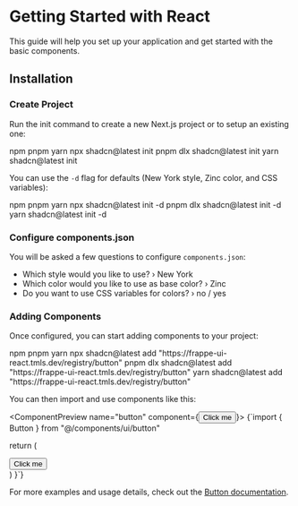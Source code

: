
# Getting Started with React

This guide will help you set up your application and get started with the basic components.

## Installation

### Create Project

Run the init command to create a new Next.js project or to setup an existing one:

<PackageManagerTabs defaultValue="npm">
  <TabsList>
    <TabsTrigger value="npm">npm</TabsTrigger>
    <TabsTrigger value="pnpm">pnpm</TabsTrigger>
    <TabsTrigger value="yarn">yarn</TabsTrigger>
  </TabsList>
  <TabsContent value="npm">
    <EnhancedCodeBlock language="bash">
      npx shadcn@latest init
    </EnhancedCodeBlock>
  </TabsContent>
  <TabsContent value="pnpm">
    <EnhancedCodeBlock language="bash">
      pnpm dlx shadcn@latest init
    </EnhancedCodeBlock>
  </TabsContent>
  <TabsContent value="yarn">
    <EnhancedCodeBlock language="bash">
      yarn shadcn@latest init
    </EnhancedCodeBlock>
  </TabsContent>
</PackageManagerTabs>

You can use the `-d` flag for defaults (New York style, Zinc color, and CSS variables):

<PackageManagerTabs defaultValue="npm">
  <TabsList>
    <TabsTrigger value="npm">npm</TabsTrigger>
    <TabsTrigger value="pnpm">pnpm</TabsTrigger>
    <TabsTrigger value="yarn">yarn</TabsTrigger>
  </TabsList>
  <TabsContent value="npm">
    <EnhancedCodeBlock language="bash">
      npx shadcn@latest init -d
    </EnhancedCodeBlock>
  </TabsContent>
  <TabsContent value="pnpm">
    <EnhancedCodeBlock language="bash">
      pnpm dlx shadcn@latest init -d
    </EnhancedCodeBlock>
  </TabsContent>
  <TabsContent value="yarn">
    <EnhancedCodeBlock language="bash">
      yarn shadcn@latest init -d
    </EnhancedCodeBlock>
  </TabsContent>
</PackageManagerTabs>

### Configure components.json

You will be asked a few questions to configure `components.json`:

- Which style would you like to use? › New York
- Which color would you like to use as base color? › Zinc
- Do you want to use CSS variables for colors? › no / yes

### Adding Components

Once configured, you can start adding components to your project:

<PackageManagerTabs defaultValue="npm">
  <TabsList>
    <TabsTrigger value="npm">npm</TabsTrigger>
    <TabsTrigger value="pnpm">pnpm</TabsTrigger>
    <TabsTrigger value="yarn">yarn</TabsTrigger>
  </TabsList>
  <TabsContent value="npm">
    <EnhancedCodeBlock language="bash">
      npx shadcn@latest add "https://frappe-ui-react.tmls.dev/registry/button"
    </EnhancedCodeBlock>
  </TabsContent>
  <TabsContent value="pnpm">
    <EnhancedCodeBlock language="bash">
      pnpm dlx shadcn@latest add "https://frappe-ui-react.tmls.dev/registry/button"
    </EnhancedCodeBlock>
  </TabsContent>
  <TabsContent value="yarn">
    <EnhancedCodeBlock language="bash">
      yarn shadcn@latest add "https://frappe-ui-react.tmls.dev/registry/button"
    </EnhancedCodeBlock>
  </TabsContent>
</PackageManagerTabs>

You can then import and use components like this:

<ComponentPreview name="button" component={<Button>Click me</Button>}>
  <EnhancedCodeBlock language="tsx">
    {`import { Button } from "@/components/ui/button"

  return (
    <div>
      <Button>Click me</Button>
    </div>
  )
}`}
  </EnhancedCodeBlock>
</ComponentPreview>

For more examples and usage details, check out the [Button documentation](/docs/web/button).
